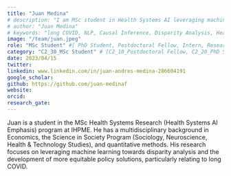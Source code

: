 ---
title: "Juan Medina"
# description: "I am MSc student in Health Systems AI leveraging machine learning for more equitable health policies"
# author: "Juan Medina"
# keywords: "long COVID, NLP, Causal Inference, Disparity Analysis, Health Equity, Policy"
image: "/team/juan.jpeg"
role: "MSc Student" #[ PhD Student, Postdoctoral Fellow, Intern, Research Assistant, Summer Student]
category: "C2_30_MSc Student" # [C2_10_Postdoctoral Fellow, C2_20_PhD Student, C2_30_MSc Student, C2_40_Intern, C2_50_Research Assistant, C2_60_Summer Student]
date: 2023/04/15
twitter:
linkedin: www.linkedin.com/in/juan-andres-medina-286604191
google_scholar: 
github: https://github.com/juan-medinaf
website: 
orcid: 
research_gate:
---

Juan is a student in the MSc Health Systems Research (Health Systems AI Emphasis) program at IHPME. He has a multidisciplinary background in Economics, the Science in Society Program (Sociology, Neuroscience, Health & Technology Studies), and quantitative methods. His research focuses on leveraging machine learning towards disparity analysis and the development of more equitable policy solutions, particularly relating to long COVID.